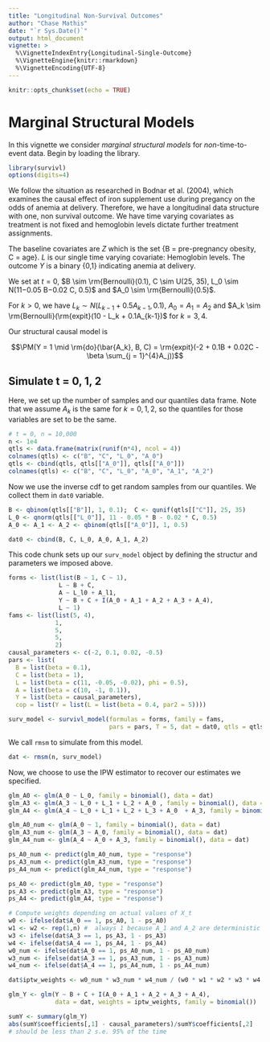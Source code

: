 ```yaml
---
title: "Longitudinal Non-Survival Outcomes"
author: "Chase Mathis"
date: "`r Sys.Date()`"
output: html_document
vignette: >
  %\VignetteIndexEntry{Longitudinal-Single-Outcome}
  %\VignetteEngine{knitr::rmarkdown}
  %\VignetteEncoding{UTF-8}
---
```


```r
knitr::opts_chunk$set(echo = TRUE)
```

# Marginal Structural Models

In this vignette we consider *marginal structural models* for *non*-time-to-event data. Begin by loading the library.

```r
library(survivl)
options(digits=4)
```

We follow the situation as researched in Bodnar et al. (2004), which examines the causal effect of iron supplement use during pregancy on the odds of anemia at delivery. Therefore, we have a longitudinal data structure with one, non survival outcome. We have time varying covariates as treatment is not fixed and hemoglobin levels dictate further treatment assignments.

The baseline covariates are $Z$ which is the set {B = pre-pregnancy obesity, C = age}. $L$ is our single time varying covariate: Hemoglobin levels. The outcome $Y$ is a binary {0,1} indicating anemia at delivery.

We set at $t = 0$, $B \sim \rm{Bernoulli}(0.1), C \sim U(25, 35), L_0 \sim N(11−0.05 B−0.02 C, 0.5)$ and $A_0 \sim \rm{Bernoulli}(0.5)$.

For $k > 0$, we have $L_k \sim N(L_{k−1} + 0.5 A_{k−1}, 0.1)$, $A_0 = A_1 = A_2$ and $A_k \sim \rm{Bernoulli}(\rm{expit}(10 - L_k + 0.1A_{k-1})$ for $k = 3,4$.

Our structural causal model is

$$\PM(Y = 1 \mid \rm{do}(\bar{A_k}, B, C) = \rm{expit}(-2 + 0.1B + 0.02C - \beta \sum_{j = 1}^{4}A_j))$$

## Simulate t = 0, 1, 2
Here, we set up the number of samples and our quantiles data frame.
Note that we assume $A_k$ is the same for $k = 0,1,2$, so the quantiles for those variables are set to be the same.
```r
# t = 0, n = 10,000
n <- 1e4
qtls <- data.frame(matrix(runif(n*4), ncol = 4))
colnames(qtls) <- c("B", "C", "L_0", "A_0")
qtls <- cbind(qtls, qtls[["A_0"]], qtls[["A_0"]])
colnames(qtls) <- c("B", "C", "L_0", "A_0", "A_1", "A_2")
```

Now we use the inverse cdf to get random samples from our quantiles. We
collect them in `dat0` variable.
```r
B <- qbinom(qtls[["B"]], 1, 0.1);  C <- qunif(qtls[["C"]], 25, 35)
L_0 <- qnorm(qtls[["L_0"]], 11 - 0.05 * B - 0.02 * C, 0.5)
A_0 <- A_1 <- A_2 <- qbinom(qtls[["A_0"]], 1, 0.5)

dat0 <- cbind(B, C, L_0, A_0, A_1, A_2)

```

This code chunk sets up our `surv_model` object by defining the structur
and parameters we imposed above.
```r
forms <- list(list(B ~ 1, C ~ 1),
              L ~ B + C,
              A ~ L_l0 + A_l1,
              Y ~ B + C + I(A_0 + A_1 + A_2 + A_3 + A_4),
              L ~ 1)
fams <- list(list(5, 4),
             1,
             5,
             5,
             2)
causal_parameters <- c(-2, 0.1, 0.02, -0.5)
pars <- list(
  B = list(beta = 0.1), 
  C = list(beta = 1),
  L = list(beta = c(11, -0.05, -0.02), phi = 0.5),
  A = list(beta = c(10, -1, 0.1)),
  Y = list(beta = causal_parameters),
  cop = list(Y = list(L = list(beta = 0.4, par2 = 5))))

surv_model <- survivl_model(formulas = forms, family = fams,
                            pars = pars, T = 5, dat = dat0, qtls = qtls)
```
We call `rmsm` to simulate from this model. 
```r
dat <- rmsm(n, surv_model)
```

Now, we choose to use the IPW estimator to recover our estimates we specified.

```r

glm_A0 <- glm(A_0 ~ L_0, family = binomial(), data = dat)
glm_A3 <- glm(A_3 ~ L_0 + L_1 + L_2 + A_0 , family = binomial(), data = dat)
glm_A4 <- glm(A_4 ~ L_0 + L_1 + L_2 + L_3 + A_0  + A_3, family = binomial(), data = dat)

glm_A0_num <- glm(A_0 ~ 1, family = binomial(), data = dat)
glm_A3_num <- glm(A_3 ~ A_0, family = binomial(), data = dat)
glm_A4_num <- glm(A_4 ~ A_0 + A_3, family = binomial(), data = dat)

ps_A0_num <- predict(glm_A0_num, type = "response")
ps_A3_num <- predict(glm_A3_num, type = "response")
ps_A4_num <- predict(glm_A4_num, type = "response")

ps_A0 <- predict(glm_A0, type = "response")
ps_A3 <- predict(glm_A3, type = "response")
ps_A4 <- predict(glm_A4, type = "response")

# Compute weights depending on actual values of X_t
w0 <- ifelse(dat$A_0 == 1, ps_A0, 1 - ps_A0)
w1 <- w2 <- rep(1,n) #  always 1 because A_1 and A_2 are deterministic conditional on A_0
w3 <- ifelse(dat$A_3 == 1, ps_A3, 1 - ps_A3)
w4 <- ifelse(dat$A_4 == 1, ps_A4, 1 - ps_A4)
w0_num <- ifelse(dat$A_0 == 1, ps_A0_num, 1 - ps_A0_num)
w3_num <- ifelse(dat$A_3 == 1, ps_A3_num, 1 - ps_A3_num)
w4_num <- ifelse(dat$A_4 == 1, ps_A4_num, 1 - ps_A4_num)

dat$iptw_weights <- w0_num * w3_num * w4_num / (w0 * w1 * w2 * w3 * w4 )

glm_Y <- glm(Y ~ B + C + I(A_0 + A_1 + A_2 + A_3 + A_4), 
             data = dat, weights = iptw_weights, family = binomial())
```

```r
sumY <- summary(glm_Y)
abs(sumY$coefficients[,1] - causal_parameters)/sumY$coefficients[,2]
# should be less than 2 s.e. 95% of the time
```
